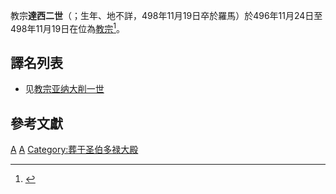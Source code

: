 {{NoteTA
|T=zh-hant:教宗亞納大削二世; zh-hans:教宗亚纳大削二世; zh-hk:教宗達西二世;
|1=zh-hant:亞納大削; zh-hans:亚纳大削; zh-hk:達西;
|2=zh-hant:哲拉旭; zh-hans:哲拉旭; zh-hk:傑拉;
|3=zh-hant:西瑪克; zh-hans:西玛克; zh-hk:辛瑪;
}}
{{Infobox Christian leader
|type             = Pope
|honorific-prefix = 教宗
|name=達西二世<br>Anastasius PP. II
|image=[[File:50-Anastasius_II.jpg|250px]]
|caption = 位於[[城外聖保祿大殿|城外聖保祿大殿]]的教宗達西二世圖像
|title = [[羅馬主教|羅馬主教]]
|birth_name=Anastasius
|term_start=496年11月24日
|term_end=498年11月19日（在位{{Age in years and days|496|11|24|498|11|19|age=no}}）
|predecessor=[[教宗哲拉修一世|教宗傑拉一世]]
|successor=[[教宗西玛克|教宗辛瑪]]
|birth_date=（日期不詳）
|birth_place=（地點不詳）
|dead=dead
|death_date={{death date|498|11|19|mf=y}}
|death_place=[[罗马|罗马]]
|other=達西
}}

{{infobox popestyles
|dipstyle = 教宗閣下
|offstyle = 教宗閣下
|relstyle = 聖父
|deathstyle=（无）
}}

教宗'''達西二世'''（{{lang-la|Anastasius PP. II}}；生年、地不詳，498年11月19日卒於羅馬）於496年11月24日至498年11月19日在位為[[教宗|教宗]]<ref>{{cite web |title=Pontiffs |url=https://w2.vatican.va/content/vatican/en/holy-father.index.html |publisher=Holy See |accessdate=2019-09-09 |archiveurl=https://web.archive.org/web/20190909162143/https://w2.vatican.va/content/vatican/en/holy-father.index.html |archivedate=2019-09-09 |language=en |dead-url=no }}</ref>。

== 譯名列表 ==
* 见[[教宗亚纳大削一世|教宗亚纳大削一世]]

== 參考文獻 ==
{{reflist}}

{{教宗|[[教宗哲拉修一世|教宗傑拉一世]]|[[教宗西玛克|教宗辛瑪]]|496年11月24日－498年11月19日}}

{{popes}}
{{Catholicism}} 
{{History of the Roman Catholic Church}}

{{Authority control}}
[[Category:教宗|A]]
[[Category:498年逝世|A]]
[[Category:葬于圣伯多禄大殿|Category:葬于圣伯多禄大殿]]